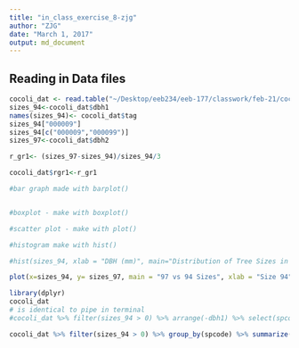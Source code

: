 ```yaml
---
title: "in_class_exercise_8-zjg"
author: "ZJG"
date: "March 1, 2017"
output: md_document
---
```


## Reading in Data files
```r
cocoli_dat <- read.table("~/Desktop/eeb234/eeb-177/classwork/feb-21/cocoli.txt", header = TRUE)
sizes_94<-cocoli_dat$dbh1
names(sizes_94)<- cocoli_dat$tag
sizes_94["000009"]
sizes_94[c("000009","000099")]
sizes_97<-cocoli_dat$dbh2

r_gr1<- (sizes_97-sizes_94)/sizes_94/3

cocoli_dat$rgr1<-r_gr1

```

```r
#bar graph made with barplot()


#boxplot - make with boxplot()

#scatter plot - make with plot()

#histogram make with hist()

#hist(sizes_94, xlab = "DBH (mm)", main="Distribution of Tree Sizes in Cocoli (1994)")

plot(x=sizes_94, y= sizes_97, main = "97 vs 94 Sizes", xlab = "Size 94", ylab = 'Size 97', pch =19,col='blue', log = 'xy')

```

```r
library(dplyr)
cocoli_dat
# is identical to pipe in terminal
#cocoli_dat %>% filter(sizes_94 > 0) %>% arrange(-dbh1) %>% select(spcode)

cocoli_dat %>% filter(sizes_94 > 0) %>% group_by(spcode) %>% summarize(mean_dbh_1994 = mean(dbh1))
```


